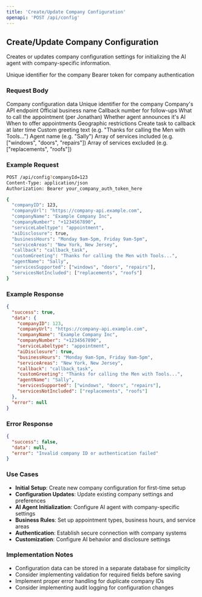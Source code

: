 ```yaml
---
title: 'Create/Update Company Configuration'
openapi: 'POST /api/config'
---
```


## Create/Update Company Configuration

Creates or updates company configuration settings for initializing the AI agent with company-specific information.

<ParamField path="query" type="string" name="companyId" required>
  Unique identifier for the company
</ParamField>

<ParamField path="header" type="string" name="Authorization" required>
  Bearer token for company authentication
</ParamField>

### Request Body

<ParamField path="body" type="object" name="configData" required>
  Company configuration data
</ParamField>

<ParamField path="body" type="integer" name="companyID" required>
  Unique identifier for the company
</ParamField>

<ParamField path="body" type="string" name="companyUrl" required>
  Company's API endpoint
</ParamField>

<ParamField path="body" type="string" name="companyName" required>
  Official business name
</ParamField>

<ParamField path="body" type="string" name="companyNumber" required>
  Callback number for follow-ups
</ParamField>

<ParamField path="body" type="string" name="serviceLabeltype">
  What to call the appointment (per Jonathan)
</ParamField>

<ParamField path="body" type="boolean" name="aiDisclosure">
  Whether agent announces it's AI
</ParamField>

<ParamField path="body" type="string" name="businessHours">
  When to offer appointments
</ParamField>

<ParamField path="body" type="string" name="serviceAreas">
  Geographic restrictions
</ParamField>

<ParamField path="body" type="string" name="callback">
  Create task to callback at later time
</ParamField>

<ParamField path="body" type="string" name="customGreeting">
  Custom greeting text (e.g. "Thanks for calling the Men with Tools...")
</ParamField>

<ParamField path="body" type="string" name="agentName">
  Agent name (e.g. "Sally")
</ParamField>

<ParamField path="body" type="array" name="servicesSupported">
  Array of services included (e.g. ["windows", "doors", "repairs"])
</ParamField>

<ParamField path="body" type="array" name="servicesNotIncluded">
  Array of services excluded (e.g. ["replacements", "roofs"])
</ParamField>


### Example Request

```bash
POST /api/config?companyId=123
Content-Type: application/json
Authorization: Bearer your_company_auth_token_here

{
  "companyID": 123,
  "companyUrl": "https://company-api.example.com",
  "companyName": "Example Company Inc",
  "companyNumber": "+1234567890",
  "serviceLabeltype": "appointment",
  "aiDisclosure": true,
  "businessHours": "Monday 9am-5pm, Friday 9am-5pm",
  "serviceAreas": "New York, New Jersey",
  "callback": "callback_task",
  "customGreeting": "Thanks for calling the Men with Tools...",
  "agentName": "Sally",
  "servicesSupported": ["windows", "doors", "repairs"],
  "servicesNotIncluded": ["replacements", "roofs"]
}
```

### Example Response

```json
{
  "success": true,
  "data": {
    "companyID": 123,
    "companyUrl": "https://company-api.example.com",
    "companyName": "Example Company Inc",
    "companyNumber": "+1234567890",
    "serviceLabeltype": "appointment",
    "aiDisclosure": true,
    "businessHours": "Monday 9am-5pm, Friday 9am-5pm",
    "serviceAreas": "New York, New Jersey",
    "callback": "callback_task",
    "customGreeting": "Thanks for calling the Men with Tools...",
    "agentName": "Sally",
    "servicesSupported": ["windows", "doors", "repairs"],
    "servicesNotIncluded": ["replacements", "roofs"]
  },
  "error": null
}
```

### Error Response

```json
{
  "success": false,
  "data": null,
  "error": "Invalid company ID or authentication failed"
}
```

### Use Cases

- **Initial Setup**: Create new company configuration for first-time setup
- **Configuration Updates**: Update existing company settings and preferences
- **AI Agent Initialization**: Configure AI agent with company-specific settings
- **Business Rules**: Set up appointment types, business hours, and service areas
- **Authentication**: Establish secure connection with company systems
- **Customization**: Configure AI behavior and disclosure settings

### Implementation Notes

- Configuration data can be stored in a separate database for simplicity
- Consider implementing validation for required fields before saving
- Implement proper error handling for duplicate company IDs
- Consider implementing audit logging for configuration changes
